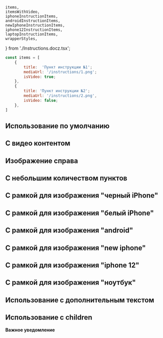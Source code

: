     items,
    itemsWithVideo,
    iphoneInstructionItems,
    androidInstructionItems,
    newIphoneInstructionItems,
    iphone12InstructionItems,
    laptopInstructionItems,
    wrapperStyles,
} from './Instructions.docz.tsx';

```javascript collapse=Демо данные
const items = [
    {
        title:  'Пункт инструкции №1';
        mediaUrl: '/instructions/1.png';
        isVideo: true;
    },
    {
        title: 'Пункт инструкции №2';
        mediaUrl: '/instructions/2.png',
        isVideo: false;
    },
]
```

## Использование по умолчанию

<Playground style={wrapperStyles}>
    <Instructions title="Как подписаться" instructionItems={items} />
</Playground>

## С видео контентом

<Playground style={wrapperStyles}>
    <Instructions title="Как подписаться" instructionItems={itemsWithVideo} />
</Playground>

## Изображение справа

<Playground style={wrapperStyles}>
    <Instructions title="Как подписаться" instructionItems={items} pictureAlign='right' />
</Playground>

## С небольшим количеством пунктов

<Playground style={wrapperStyles}>
    <Instructions title="Как подписаться" instructionItems={[items[0], items[1]]} />
</Playground>

## С рамкой для изображения "черный iPhone"

<Playground style={wrapperStyles}>
    <Instructions title="Как подписаться" instructionItems={iphoneInstructionItems} pictureMask='black-iphone' />
</Playground>

## С рамкой для изображения "белый iPhone"

<Playground style={wrapperStyles}>
    <Instructions title="Как подписаться" instructionItems={iphoneInstructionItems} pictureMask='white-iphone' />
</Playground>

## С рамкой для изображения "android"

<Playground style={wrapperStyles}>
    <Instructions title="Как подписаться" instructionItems={androidInstructionItems} pictureMask='android' />
</Playground>

## С рамкой для изображения "new iphone"

<Playground style={wrapperStyles}>
    <Instructions title="Как подписаться" instructionItems={newIphoneInstructionItems} pictureMask='new-iphone' />
</Playground>

## С рамкой для изображения "iphone 12"

<Playground style={wrapperStyles}>
    <Instructions title="Как подписаться" instructionItems={iphone12InstructionItems} pictureMask='iphone-12' />
</Playground>

## С рамкой для изображения "ноутбук"

<Playground style={wrapperStyles}>
    <Instructions title="Как подписаться" instructionItems={laptopInstructionItems} pictureMask='laptop' />
</Playground>

## Использование с дополнительным текстом

<Playground style={wrapperStyles}>
    <Instructions
        title="Как подписаться"
        instructionItems={items}
        additionalText="Авторизуйтесь на сайте сервиса special.megafon.ru, перейдите в магазин и добавьте покупки в корзину"
    />
</Playground>

## Использование с children

<Playground style={wrapperStyles}>
    <Instructions
        title="Как подписаться"
        instructionItems={items}
    >
        <strong
            style={{
                display: 'block',
                color: 'red',
                margin: '32px auto',
                textAlign: 'center'
            }}
        >
            Важное уведомление
        </strong>
    </Instructions>
</Playground>
